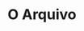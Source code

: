 ---
title: "O Arquivo"
description: "Um portal de notícias desenvolvido com uma base de conhecimento ampliada, dedicado à cobertura e análise de eventos atuais."
blocks:
  - name: "HEADER"
    title: "Bem-vindo/a ao O Arquivo"
---